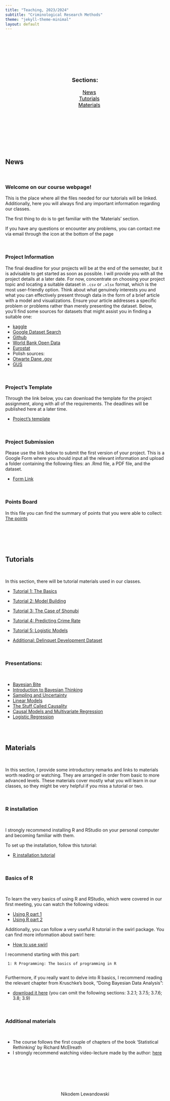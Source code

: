 ```yaml
---
title: "Teaching, 2023/2024"
subtitle: "Criminological Research Methods"
theme: "jekyll-theme-minimal"
layout: default
---
```


<head>

<meta charset="utf-8">
<meta name="viewport" content="width=device-width, initial-scale=1">
<link rel="stylesheet" href="https://cdnjs.cloudflare.com/ajax/libs/font-awesome/4.7.0/css/font-awesome.min.css">


<style>
#toc_container {
    background: transparent; /* Set the background to transparent */
    border: none;
    padding: 10px; /* Add padding to create space between content and box */
    max-width: 400px; /* Set a maximum width for the container */
    margin: 50px auto; /* Center the container horizontally using margin: 0 auto; */
    text-align: center;
}

.toc_title {
    font-size: 18px;
    font-weight: 700;
    text-align: center;
}

#toc_container li, #toc_container ul, #toc_container ul li{
    list-style: outside none none !important;
    font-size: 16px;        
}

#toc_container a {
    color: #000;
}
</style>

</head>


&nbsp; <br>
&nbsp; <br>
&nbsp; <br>


<div id="toc_container">
<p class="toc_title">Sections:</p>
<ul class="toc_list">
<li><a href="#news">News</a></li>
<li><a href="#tutorials">Tutorials</a></li>
<li><a href="#materials">Materials</a></li>
</ul>
</div>


&nbsp; <br>
&nbsp; <br>
&nbsp; <br>


<h2 id="news">News</h2>

&nbsp; <br>


### Welcome on our course webpage!

This is the place where all the files needed for our tutorials will be linked. Additionally, here you will always find any important information regarding our classes.

The first thing to do is to get familiar with the 'Materials' section.

If you have any questions or encounter any problems, you can contact me via email through the icon at the bottom of the page


&nbsp; <br>



### Project Information

The final deadline for your projects will be at the end of the semester, but it is advisable to get started as soon as possible. I will provide you with all the project details at a later date. For now, concentrate on choosing your project topic and locating a suitable dataset in `.csv` or `.xlsx` format, which is the most user-friendly option. Think about what genuinely interests you and what you can effectively present through data in the form of a brief article with a model and visualizations. Ensure your article addresses a specific problem or problems rather than merely presenting the dataset. Below, you'll find some sources for datasets that might assist you in finding a suitable one:


- <a href="https://www.kaggle.com/datasets">kaggle</a>         
- <a href="https://datasetsearch.research.google.com/">Google Dataset Search</a>        
- <a href="https://github.com/search?q=dataset+&type=repositories">Github</a> 
- <a href=" https://data.worldbank.org/">World Bank Open Data</a> 
- <a href="https://ec.europa.eu/eurostat/web/main/data/database">Eurostat</a>       
- Polish sources:      
- <a href="https://dane.gov.pl/pl">Otwarte Dane .gov</a>         
- <a href="https://stat.gov.pl/banki-i-bazy-danych/">GUS</a>           


&nbsp; <br>

### Project's Template

Through the link below, you can download the template for the project assignment, along with all of the requirements. The deadlines will be published here at a later time.

- <a href="https://github.com/Niklewa/Niklewa.github.io/raw/main/materials/projectsTemplate.zip">Project's template</a>

&nbsp; <br>

### Project Submission

Please use the link below to submit the first version of your project. This is a Google Form where you should input all the relevant information and upload a folder containing the following files: an .Rmd file, a PDF file, and the dataset.

- <a href="https://docs.google.com/forms/d/e/1FAIpQLSfWzhZg9AWULkeuGVBtpikJQ7qSd49Cih-GvU8ZQMDZgHogcQ/viewform?usp=sf_link">Form Link</a>

&nbsp; <br>


### Points Board

In this file you can find the summary of points that you were able to collect: <a href="https://github.com/Niklewa/Niklewa.github.io/raw/main/materials/pointsCrim2805.pdf">The points</a>


&nbsp; <br>



&nbsp; <br>
&nbsp; <br>

<h2 id="tutorials">Tutorials</h2>

&nbsp; <br>

In this section, there will be tutorial materials used in our classes.

- <a href="https://github.com/Niklewa/Niklewa.github.io/raw/main/materials/crimTut1.zip">Tutorial 1: The Basics</a>
- <a href="https://github.com/Niklewa/Niklewa.github.io/raw/main/materials/ModelsFirstStab.zip">Tutorial 2: Model Building</a>
- <a href="https://github.com/Niklewa/Niklewa.github.io/raw/main/materials/shonubi.zip">Tutorial 3: The Case of Shonubi</a>
- <a href="https://github.com/Niklewa/Niklewa.github.io/raw/main/materials/firstModel.zip">Tutorial 4: Predicting Crime Rate</a>
- <a href="https://github.com/Niklewa/Niklewa.github.io/raw/main/materials/logistic_tut.zip">Tutorial 5: Logistic Models</a>

- <a href="https://github.com/Niklewa/Niklewa.github.io/raw/main/materials/tut2CambridgeDataset.zip">Additional: Delinquet Development Dataset</a>



&nbsp; <br>

### Presentations:

&nbsp; <br>


- <a href="https://github.com/Niklewa/Niklewa.github.io/raw/main/materials/crim/crim0.pdf">Bayesian Bite</a>
- <a href="https://github.com/Niklewa/Niklewa.github.io/raw/main/materials/crim/crim1.pdf">Introduction to Bayesian Thinking</a>
- <a href="https://github.com/Niklewa/Niklewa.github.io/raw/main/materials/crim/crim2.pdf">Sampling and Uncertainty</a>
- <a href="https://github.com/Niklewa/Niklewa.github.io/raw/main/materials/crim/crim3.pdf">Linear Models</a>
- <a href="https://github.com/Niklewa/Niklewa.github.io/raw/main/materials/crim/crim4.pdf">The Stuff Called Causality</a>
- <a href="https://github.com/Niklewa/Niklewa.github.io/raw/main/materials/crim/crim5.pdf">Causal Models and Multivariate Regression
</a>
- <a href="https://github.com/Niklewa/Niklewa.github.io/raw/main/materials/crim/crim6.pdf">Logistic Regression</a>

&nbsp; <br>
&nbsp; <br>

<h2 id="materials">Materials</h2>

&nbsp; <br>


In this section, I provide some introductory remarks and links to materials worth reading or watching. They are arranged in order from basic to more advanced levels. These materials cover mostly what you will learn in our classes, so they might be very helpful if you miss a tutorial or two.

&nbsp; <br>

### R installation

&nbsp; <br>

I strongly recommend installing R and RStudio on your personal computer and becoming familiar with them.

To set up the installation, follow this tutorial:

- <a href="https://www.youtube.com/watch?v=YrEe2TLr3MI">R installation tutorial</a>



&nbsp; <br>

### Basics of R 

&nbsp; <br>

To learn the very basics of using R and RStudio, which were covered in our first meeting, you can watch the following videos:

- <a href="https://www.youtube.com/watch?v=FIrsOBy5k58">Using R part 1</a>           
- <a href="https://www.youtube.com/watch?v=FY8BISK5DpM ">Using R part 2</a>


Additionally, you can follow a very useful R tutorial in the swirl package. You can find more information about swirl here:


-  <a href="https://swirlstats.com/students.html">How to use swirl</a>

I recommend starting with this part:

     1: R Programming: The basics of programming in R
     

Furthermore, if you really want to delve into R basics, I recommend reading the relevant chapter from Kruschke's book, "Doing Bayesian Data Analysis": 


- <a href="https://github.com/Niklewa/Niklewa.github.io/raw/main/materials/Ch3_Kruschke.pdf">download it here</a> (you can omit the following sections: 3.2.1; 3.7.5; 3.7.6; 3.8; 3.9)




&nbsp; <br>

### Additional materials

&nbsp; <br>


- The course follows the first couple of chapters of the book 'Statistical Rethinking' by Richard McElreath
- I strongly recommend watching video-lecture made by the author:  <a href="https://www.youtube.com/playlist?list=PLDcUM9US4XdPz-KxHM4XHt7uUVGWWVSus">here</a>




&nbsp; <br>
&nbsp; <br>
&nbsp; <br>
&nbsp; <br>
&nbsp; <br>



<div class="footer">  
<center>

<p style="text-align:center;font-size:14px">Nikodem Lewandowski</p>  
&nbsp; &nbsp; <a href=mailto:"nikodemlewandowski@gmail.com/"><i class="fa fa-envelope" style="font-size:18px;color:grey"></i></a> &nbsp; &nbsp;
<a href="https://github.com/Niklewa"><i class="fa fa-github" style="font-size:18px;color:grey"></i></a> &nbsp; &nbsp;
<a href="https://www.linkedin.com/in/nikodem-lewandowski-96b482244/"><i class="fa fa-linkedin-square" style="font-size:18px;color:grey"></i></a> &nbsp; &nbsp;
<a href="https://www.facebook.com/nikodem.lewandowski.754"><i class="fa fa-facebook-f" style="font-size:18px;color:grey"></i></a> &nbsp; &nbsp;

 
</center>
</div>  















